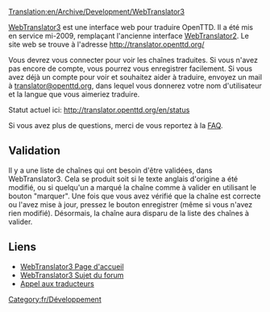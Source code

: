 [[Translation:en/Archive/Development/WebTranslator3]]


{{fr/Manual/Amorce}}

[[fr/Archive/Development/WebTranslator3|WebTranslator3]] est une interface web pour traduire OpenTTD. Il a été mis en service mi-2009, remplaçant l'ancienne interface [[fr/Archive/Development/WebTranslator2|WebTranslator2]].
Le site web se trouve à l'adresse [http://translator.openttd.org/ http://translator.openttd.org/]

Vous devrez vous connecter pour voir les chaînes traduites. Si vous n'avez pas encore de compte, vous pourrez vous enregistrer facilement.
Si vous avez déjà un compte pour voir et souhaitez aider à traduire, envoyez un mail à [mailto:translator@openttd.org translator@openttd.org], dans lequel vous donnerez votre nom d'utilisateur et la langue que vous aimeriez traduire.

Statut actuel ici: http://translator.openttd.org/en/status

Si vous avez plus de questions, merci de vous reportez à la [http://translator.openttd.org/faq FAQ].

== Validation ==
Il y a une liste de chaînes qui ont besoin d'être validées, dans WebTranslator3. Cela se produit soit si le texte anglais d'origine a été modifié, ou si quelqu'un a marqué la chaîne comme à valider en utilisant le bouton "marquer". Une fois que vous avez vérifié que la chaîne est correcte ou l'avez mise à jour, pressez le bouton enregistrer (même si vous n'avez rien modifié). Désormais, la chaîne aura disparu de la liste des chaînes à valider.

== Liens ==
*[http://translator.openttd.org/ WebTranslator3 Page d'accueil]
*[http://www.tt-forums.net/viewtopic.php?f=29&t=44018 WebTranslator3 Sujet du forum]
*[http://www.tt-forums.net/viewtopic.php?f=29&t=44214 Appel aux traducteurs]

[[Category:fr/Développement]]